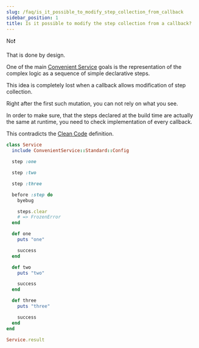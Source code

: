 ```yaml
---
slug: /faq/is_it_possible_to_modify_step_collection_from_callback
sidebar_position: 1
title: Is it possible to modify the step collection from a callback?
---
```


No❗

That is done by design.

One of the main [Convenient Service](/) goals is the representation of the complex logic as a sequence of simple declarative steps.

This idea is completely lost when a callback allows modification of step collection.

Right after the first such mutation, you can not rely on what you see.

In order to make sure, that the steps declared at the build time are actually the same at runtime, you need to check implementation of every callback.

This contradicts the [Clean Code](/glossary/clean_code) definition.

```ruby
class Service
  include ConvenientService::Standard::Config

  step :one

  step :two

  step :three

  before :step do
    byebug

    steps.clear
    # => FrozenError
  end

  def one
    puts "one"

    success
  end

  def two
    puts "two"

    success
  end

  def three
    puts "three"

    success
  end
end

Service.result
```
